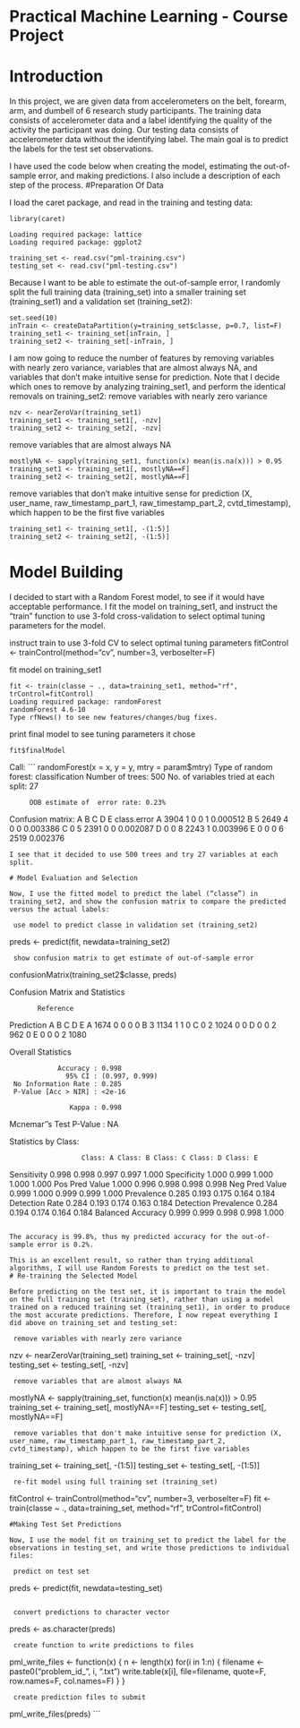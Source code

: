 
# Practical Machine Learning - Course Project
# Introduction

In this project, we are given data from accelerometers on the belt, forearm, arm, and dumbell of 6 research study participants. The training data consists of accelerometer data and a label identifying the quality of the activity the participant was doing. Our testing data consists of accelerometer data without the identifying label. The main goal is to predict the labels for the test set observations.

I have used the code below when creating the model, estimating the out-of-sample error, and making predictions. I also include a description of each step of the process.
#Preparation Of Data

I load the caret package, and read in the training and testing data:
```
library(caret)

Loading required package: lattice
Loading required package: ggplot2

training_set <- read.csv("pml-training.csv")
testing_set <- read.csv("pml-testing.csv")
```

Because I want to be able to estimate the out-of-sample error, I randomly split the full training data (training_set) into a smaller training set (training_set1) and a validation set (training_set2):
```
set.seed(10)
inTrain <- createDataPartition(y=training_set$classe, p=0.7, list=F)
training_set1 <- training_set[inTrain, ]
training_set2 <- training_set[-inTrain, ]
```

I am now going to reduce the number of features by removing variables with nearly zero variance, variables that are almost always NA, and variables that don’t make intuitive sense for prediction. Note that I decide which ones to remove by analyzing training_set1, and perform the identical removals on training_set2:
remove variables with nearly zero variance

```
nzv <- nearZeroVar(training_set1)
training_set1 <- training_set1[, -nzv]
training_set2 <- training_set2[, -nzv]
```

 remove variables that are almost always NA

```
mostlyNA <- sapply(training_set1, function(x) mean(is.na(x))) > 0.95
training_set1 <- training_set1[, mostlyNA==F]
training_set2 <- training_set2[, mostlyNA==F]
```

 remove variables that don't make intuitive sense for prediction (X, user_name, raw_timestamp_part_1, raw_timestamp_part_2, cvtd_timestamp), which happen to be the first five variables
```
training_set1 <- training_set1[, -(1:5)]
training_set2 <- training_set2[, -(1:5)]
```

# Model Building

I decided to start with a Random Forest model, to see if it would have acceptable performance. I fit the model on training_set1, and instruct the “train” function to use 3-fold cross-validation to select optimal tuning parameters for the model.

 instruct train to use 3-fold CV to select optimal tuning parameters
fitControl <- trainControl(method="cv", number=3, verboseIter=F)

 fit model on training_set1
```
fit <- train(classe ~ ., data=training_set1, method="rf", trControl=fitControl)
Loading required package: randomForest
randomForest 4.6-10
Type rfNews() to see new features/changes/bug fixes.
```

print final model to see tuning parameters it chose
```
fit$finalModel
```
 
 Call:
 ```
  randomForest(x = x, y = y, mtry = param$mtry) 
                Type of random forest: classification
                      Number of trees: 500
 No. of variables tried at each split: 27
 
         OOB estimate of  error rate: 0.23%
 Confusion matrix:
      A    B    C    D    E class.error
 A 3904    1    0    0    1    0.000512
 B    5 2649    4    0    0    0.003386
 C    0    5 2391    0    0    0.002087
 D    0    0    8 2243    1    0.003996
 E    0    0    0    6 2519    0.002376
```
I see that it decided to use 500 trees and try 27 variables at each split.

# Model Evaluation and Selection

Now, I use the fitted model to predict the label (“classe”) in training_set2, and show the confusion matrix to compare the predicted versus the actual labels:

 use model to predict classe in validation set (training_set2)
```
preds <- predict(fit, newdata=training_set2)
```
 show confusion matrix to get estimate of out-of-sample error
```
confusionMatrix(training_set2$classe, preds)

 Confusion Matrix and Statistics
 
           Reference
 Prediction    A    B    C    D    E
          A 1674    0    0    0    0
          B    3 1134    1    1    0
          C    0    2 1024    0    0
          D    0    0    2  962    0
          E    0    0    0    2 1080
 
 Overall Statistics
                                         
                Accuracy : 0.998         
                  95% CI : (0.997, 0.999)
     No Information Rate : 0.285         
     P-Value [Acc > NIR] : <2e-16        
                                         
                   Kappa : 0.998         
  Mcnemar''s Test P-Value : NA            
 
 Statistics by Class:
 
                      Class: A Class: B Class: C Class: D Class: E
 Sensitivity             0.998    0.998    0.997    0.997    1.000
 Specificity             1.000    0.999    1.000    1.000    1.000
 Pos Pred Value          1.000    0.996    0.998    0.998    0.998
 Neg Pred Value          0.999    1.000    0.999    0.999    1.000
 Prevalence              0.285    0.193    0.175    0.164    0.184
 Detection Rate          0.284    0.193    0.174    0.163    0.184
 Detection Prevalence    0.284    0.194    0.174    0.164    0.184
 Balanced Accuracy       0.999    0.999    0.998    0.998    1.000
```

The accuracy is 99.8%, thus my predicted accuracy for the out-of-sample error is 0.2%.

This is an excellent result, so rather than trying additional algorithms, I will use Random Forests to predict on the test set.
# Re-training the Selected Model

Before predicting on the test set, it is important to train the model on the full training set (training_set), rather than using a model trained on a reduced training set (training_set1), in order to produce the most accurate predictions. Therefore, I now repeat everything I did above on training_set and testing_set:

 remove variables with nearly zero variance
```
nzv <- nearZeroVar(training_set)
training_set <- training_set[, -nzv]
testing_set <- testing_set[, -nzv]
```
 remove variables that are almost always NA
```
mostlyNA <- sapply(training_set, function(x) mean(is.na(x))) > 0.95
training_set <- training_set[, mostlyNA==F]
testing_set <- testing_set[, mostlyNA==F]
```
 remove variables that don't make intuitive sense for prediction (X, user_name, raw_timestamp_part_1, raw_timestamp_part_2, cvtd_timestamp), which happen to be the first five variables
```
training_set <- training_set[, -(1:5)]
testing_set <- testing_set[, -(1:5)]
```
 re-fit model using full training set (training_set)
```
fitControl <- trainControl(method="cv", number=3, verboseIter=F)
fit <- train(classe ~ ., data=training_set, method="rf", trControl=fitControl)
```
#Making Test Set Predictions

Now, I use the model fit on training_set to predict the label for the observations in testing_set, and write those predictions to individual files:

 predict on test set
```
preds <- predict(fit, newdata=testing_set)
```

 convert predictions to character vector
```
preds <- as.character(preds)
```
 create function to write predictions to files
```
pml_write_files <- function(x) {
    n <- length(x)
    for(i in 1:n) {
        filename <- paste0("problem_id_", i, ".txt")
        write.table(x[i], file=filename, quote=F, row.names=F, col.names=F)
    }
}
```
 create prediction files to submit
```
pml_write_files(preds)
```

